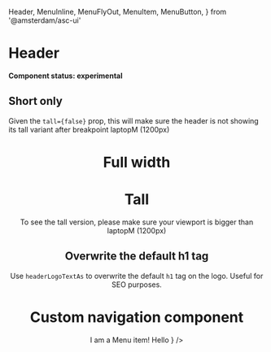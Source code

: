  Header,
  MenuInline,
  MenuFlyOut,
  MenuItem,
  MenuButton,
} from '@amsterdam/asc-ui'

<Meta title="UI/Header" component={Header} />

# Header

**Component status: experimental**

## Short only

Given the `tall={false}` prop, this will make sure the header is not showing its tall variant after breakpoint laptopM (1200px)

<Canvas>
  <Story name="Short only">
    <Header tall={false} title="Some title" fullWidth={false} />
  </Story>
</Canvas>

# Full width

<Canvas>
  <Story name="Full width">
    <Header tall={false} title="Some title" fullWidth />
  </Story>
</Canvas>

# Tall

To see the tall version, please make sure your viewport is bigger than laptopM (1200px)

<Canvas>
  <Story name="Tall">
    <Header tall title="Some title" fullWidth={false} />
  </Story>
</Canvas>

## Overwrite the default h1 tag

Use `headerLogoTextAs` to overwrite the default `h1` tag on the logo. Useful for SEO purposes.

<Canvas>
  <Story name="Overwrite the default h1 tag">
    <Header headerLogoTextAs="div" tall={false} title="Some title" />
  </Story>
</Canvas>

# Custom navigation component

<Canvas>
  <Story name="Custom navigation component">
    <Header
      tall
      title="Some title"
      navigation={
        <MenuInline>
          <MenuItem>
            <MenuButton forwardedAs="a" href="/" active>
              I am a Menu item!
            </MenuButton>
          </MenuItem>
          <MenuFlyOut label="I'm a Menu item with children!">
            <MenuItem>
              <MenuButton forwardedAs="a" href="/" active>
                Hello
              </MenuButton>
            </MenuItem>
          </MenuFlyOut>
        </MenuInline>
      }
    />
  </Story>
</Canvas>
